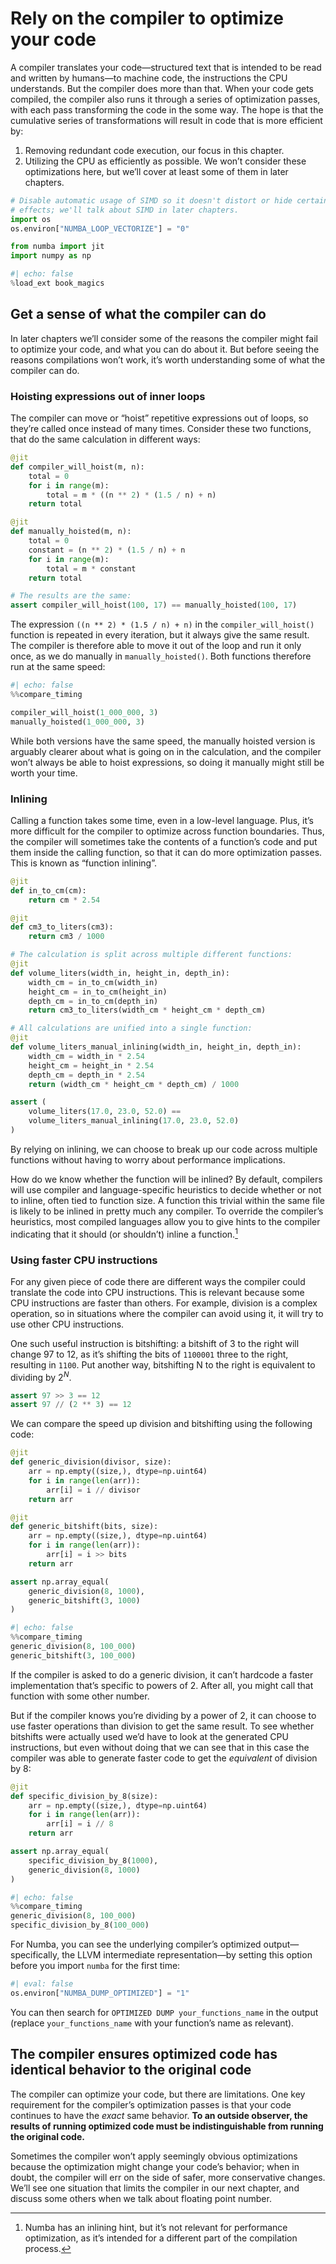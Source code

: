 # Rely on the compiler to optimize your code

A compiler translates your code—structured text that is intended to be read and written by humans—to machine code, the instructions the CPU understands.
But the compiler does more than that.
When your code gets compiled, the compiler also runs it through a series of optimization passes, with each pass transforming the code in the some way.
The hope is that the cumulative series of transformations will result in code that is more efficient by:

1. Removing redundant code execution, our focus in this chapter.
2. Utilizing the CPU as efficiently as possible.
   We won't consider these optimizations here, but we'll cover at least some of them in later chapters.

```python
# Disable automatic usage of SIMD so it doesn't distort or hide certain
# effects; we'll talk about SIMD in later chapters.
import os
os.environ["NUMBA_LOOP_VECTORIZE"] = "0"

from numba import jit
import numpy as np
```

```python
#| echo: false
%load_ext book_magics
```

## Get a sense of what the compiler can do

In later chapters we'll consider some of the reasons the compiler might fail to optimize your code, and what you can do about it.
But before seeing the reasons compilations won't work, it's worth understanding some of what the compiler can do.

### Hoisting expressions out of inner loops

The compiler can move or "hoist" repetitive expressions out of loops, so they're called once instead of many times.
Consider these two functions, that do the same calculation in different ways:

```python
@jit
def compiler_will_hoist(m, n):
    total = 0
    for i in range(m):
        total = m * ((n ** 2) * (1.5 / n) + n)
    return total

@jit
def manually_hoisted(m, n):
    total = 0
    constant = (n ** 2) * (1.5 / n) + n
    for i in range(m):
        total = m * constant
    return total

# The results are the same:
assert compiler_will_hoist(100, 17) == manually_hoisted(100, 17)
```

The expression `((n ** 2) * (1.5 / n) + n)` in the `compiler_will_hoist()` function is repeated in every iteration, but it always give the same result.
The compiler is therefore able to move it out of the loop and run it only once, as we do manually in `manually_hoisted()`.
Both functions therefore run at the same speed:

```python
#| echo: false
%%compare_timing

compiler_will_hoist(1_000_000, 3)
manually_hoisted(1_000_000, 3)
```

While both versions have the same speed, the manually hoisted version is arguably clearer about what is going on in the calculation, and the compiler won't always be able to hoist expressions, so doing it manually might still be worth your time.

### Inlining

Calling a function takes some time, even in a low-level language.
Plus, it's more difficult for the compiler to optimize across function boundaries.
Thus, the compiler will sometimes take the contents of a function's code and put them inside the calling function, so that it can do more optimization passes.
This is known as "function inlining".

```python
@jit
def in_to_cm(cm):
    return cm * 2.54

@jit
def cm3_to_liters(cm3):
    return cm3 / 1000

# The calculation is split across multiple different functions:
@jit
def volume_liters(width_in, height_in, depth_in):
    width_cm = in_to_cm(width_in)
    height_cm = in_to_cm(height_in)
    depth_cm = in_to_cm(depth_in)
    return cm3_to_liters(width_cm * height_cm * depth_cm)

# All calculations are unified into a single function:
@jit
def volume_liters_manual_inlining(width_in, height_in, depth_in):
    width_cm = width_in * 2.54
    height_cm = height_in * 2.54
    depth_cm = depth_in * 2.54
    return (width_cm * height_cm * depth_cm) / 1000

assert (
    volume_liters(17.0, 23.0, 52.0) ==
    volume_liters_manual_inlining(17.0, 23.0, 52.0)
)
```

By relying on inlining, we can choose to break up our code across multiple functions without having to worry about performance implications.

How do we know whether the function will be inlined?
By default, compilers will use compiler and language-specific heuristics to decide whether or not to inline, often tied to function size.
A function this trivial within the same file is likely to be inlined in pretty much any compiler.
To override the compiler's heuristics, most compiled languages allow you to give hints to the compiler indicating that it should (or shouldn't) inline a function.[^numba]

[^numba]: Numba has an inlining hint, but it's not relevant for performance optimization, as it's intended for a different part of the compilation process.

### Using faster CPU instructions

For any given piece of code there are different ways the compiler could translate the code into CPU instructions.
This is relevant because some CPU instructions are faster than others.
For example, division is a complex operation, so in situations where the compiler can avoid using it, it will try to use other CPU instructions.

One such useful instruction is bitshifting: a bitshift of 3 to the right will change 97 to 12, as it's shifting the bits of `1100001` three to the right, resulting in `1100`.
Put another way, bitshifting N to the right is equivalent to dividing by $2^N$.

```python
assert 97 >> 3 == 12
assert 97 // (2 ** 3) == 12
```

We can compare the speed up division and bitshifting using the following code:

```python
@jit
def generic_division(divisor, size):
    arr = np.empty((size,), dtype=np.uint64)
    for i in range(len(arr)):
        arr[i] = i // divisor
    return arr

@jit
def generic_bitshift(bits, size):
    arr = np.empty((size,), dtype=np.uint64)
    for i in range(len(arr)):
        arr[i] = i >> bits
    return arr

assert np.array_equal(
    generic_division(8, 1000),
    generic_bitshift(3, 1000)
)
```

```python
#| echo: false
%%compare_timing
generic_division(8, 100_000)
generic_bitshift(3, 100_000)
```

If the compiler is asked to do a generic division, it can't hardcode a faster implementation that's specific to powers of 2.
After all, you might call that function with some other number.

But if the compiler knows you're dividing by a power of 2, it can choose to use faster operations than division to get the same result.
To see whether bitshifts were actually used we'd have to look at the generated CPU instructions, but even without doing that we can see that in this case the compiler was able to generate faster code to get the _equivalent_ of division by 8:

```python
@jit
def specific_division_by_8(size):
    arr = np.empty((size,), dtype=np.uint64)
    for i in range(len(arr)):
        arr[i] = i // 8
    return arr

assert np.array_equal(
    specific_division_by_8(1000),
    generic_division(8, 1000)
)
```

```python
#| echo: false
%%compare_timing
generic_division(8, 100_000)
specific_division_by_8(100_000)
```

::: {.callout-note}
For Numba, you can see the underlying compiler's optimized output—specifically, the LLVM intermediate representation—by setting this option before you import `numba` for the first time:

```python
#| eval: false
os.environ["NUMBA_DUMP_OPTIMIZED"] = "1"
```

You can then search for `OPTIMIZED DUMP your_functions_name` in the output (replace `your_functions_name` with your function's name as relevant).
:::

## The compiler ensures optimized code has identical behavior to the original code

The compiler can optimize your code, but there are limitations.
One key requirement for the compiler's optimization passes is that your code continues to have the _exact_ same behavior.
**To an outside observer, the results of running optimized code must be indistinguishable from running the original code.**

Sometimes the compiler won't apply seemingly obvious optimizations because the optimization might change your code's behavior; when in doubt, the compiler will err on the side of safer, more conservative changes.
We'll see one situation that limits the compiler in our next chapter, and discuss some others when we talk about floating point number.
